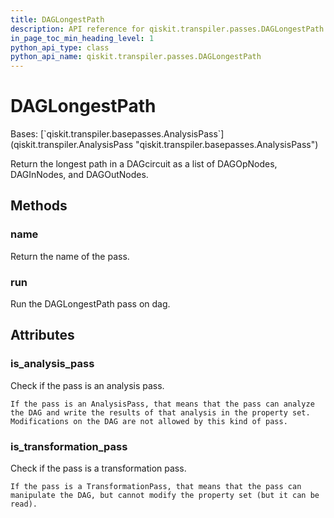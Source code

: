```yaml
---
title: DAGLongestPath
description: API reference for qiskit.transpiler.passes.DAGLongestPath
in_page_toc_min_heading_level: 1
python_api_type: class
python_api_name: qiskit.transpiler.passes.DAGLongestPath
---
```


# DAGLongestPath

<Class id="qiskit.transpiler.passes.DAGLongestPath" isDedicatedPage={true} github="https://github.com/qiskit/qiskit/tree/stable/0.23/qiskit/transpiler/passes/analysis/dag_longest_path.py" signature="DAGLongestPath(*args, **kwargs)" modifiers="class">
  Bases: [`qiskit.transpiler.basepasses.AnalysisPass`](qiskit.transpiler.AnalysisPass "qiskit.transpiler.basepasses.AnalysisPass")

  Return the longest path in a DAGcircuit as a list of DAGOpNodes, DAGInNodes, and DAGOutNodes.

  ## Methods

  <span id="qiskit-transpiler-passes-daglongestpath-name" />

  ### name

  <Function id="qiskit.transpiler.passes.DAGLongestPath.name" signature="DAGLongestPath.name()">
    Return the name of the pass.
  </Function>

  <span id="qiskit-transpiler-passes-daglongestpath-run" />

  ### run

  <Function id="qiskit.transpiler.passes.DAGLongestPath.run" signature="DAGLongestPath.run(dag)">
    Run the DAGLongestPath pass on dag.
  </Function>

  ## Attributes

  ### is\_analysis\_pass

  <Attribute id="qiskit.transpiler.passes.DAGLongestPath.is_analysis_pass">
    Check if the pass is an analysis pass.

    If the pass is an AnalysisPass, that means that the pass can analyze the DAG and write the results of that analysis in the property set. Modifications on the DAG are not allowed by this kind of pass.
  </Attribute>

  ### is\_transformation\_pass

  <Attribute id="qiskit.transpiler.passes.DAGLongestPath.is_transformation_pass">
    Check if the pass is a transformation pass.

    If the pass is a TransformationPass, that means that the pass can manipulate the DAG, but cannot modify the property set (but it can be read).
  </Attribute>
</Class>

